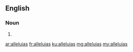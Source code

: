 ==English==

===Noun===
{{head|en|plural}}

# {{plural of|alleluia|lang=en|nocat=1}}

[[ar:alleluias]]
[[fr:alleluias]]
[[ku:alleluias]]
[[mg:alleluias]]
[[my:alleluias]]